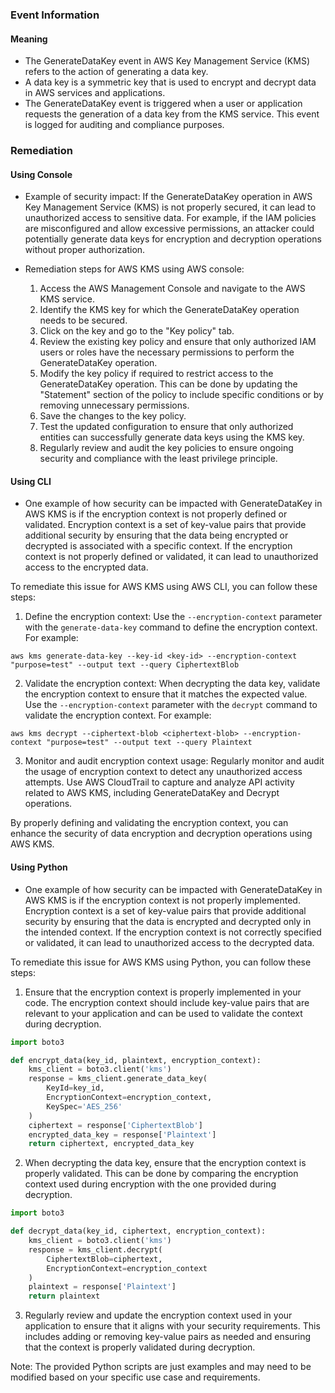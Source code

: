 
### Event Information

#### Meaning

- The GenerateDataKey event in AWS Key Management Service (KMS) refers to the action of generating a data key. 
- A data key is a symmetric key that is used to encrypt and decrypt data in AWS services and applications. 
- The GenerateDataKey event is triggered when a user or application requests the generation of a data key from the KMS service. This event is logged for auditing and compliance purposes.

### Remediation

#### Using Console

- Example of security impact: If the GenerateDataKey operation in AWS Key Management Service (KMS) is not properly secured, it can lead to unauthorized access to sensitive data. For example, if the IAM policies are misconfigured and allow excessive permissions, an attacker could potentially generate data keys for encryption and decryption operations without proper authorization.

- Remediation steps for AWS KMS using AWS console:
  1. Access the AWS Management Console and navigate to the AWS KMS service.
  2. Identify the KMS key for which the GenerateDataKey operation needs to be secured.
  3. Click on the key and go to the "Key policy" tab.
  4. Review the existing key policy and ensure that only authorized IAM users or roles have the necessary permissions to perform the GenerateDataKey operation.
  5. Modify the key policy if required to restrict access to the GenerateDataKey operation. This can be done by updating the "Statement" section of the policy to include specific conditions or by removing unnecessary permissions.
  6. Save the changes to the key policy.
  7. Test the updated configuration to ensure that only authorized entities can successfully generate data keys using the KMS key.
  8. Regularly review and audit the key policies to ensure ongoing security and compliance with the least privilege principle.

#### Using CLI

- One example of how security can be impacted with GenerateDataKey in AWS KMS is if the encryption context is not properly defined or validated. Encryption context is a set of key-value pairs that provide additional security by ensuring that the data being encrypted or decrypted is associated with a specific context. If the encryption context is not properly defined or validated, it can lead to unauthorized access to the encrypted data.

To remediate this issue for AWS KMS using AWS CLI, you can follow these steps:

1. Define the encryption context: Use the `--encryption-context` parameter with the `generate-data-key` command to define the encryption context. For example:
```
aws kms generate-data-key --key-id <key-id> --encryption-context "purpose=test" --output text --query CiphertextBlob
```

2. Validate the encryption context: When decrypting the data key, validate the encryption context to ensure that it matches the expected value. Use the `--encryption-context` parameter with the `decrypt` command to validate the encryption context. For example:
```
aws kms decrypt --ciphertext-blob <ciphertext-blob> --encryption-context "purpose=test" --output text --query Plaintext
```

3. Monitor and audit encryption context usage: Regularly monitor and audit the usage of encryption context to detect any unauthorized access attempts. Use AWS CloudTrail to capture and analyze API activity related to AWS KMS, including GenerateDataKey and Decrypt operations.

By properly defining and validating the encryption context, you can enhance the security of data encryption and decryption operations using AWS KMS.

#### Using Python

- One example of how security can be impacted with GenerateDataKey in AWS KMS is if the encryption context is not properly implemented. Encryption context is a set of key-value pairs that provide additional security by ensuring that the data is encrypted and decrypted only in the intended context. If the encryption context is not correctly specified or validated, it can lead to unauthorized access to the decrypted data.

To remediate this issue for AWS KMS using Python, you can follow these steps:

1. Ensure that the encryption context is properly implemented in your code. The encryption context should include key-value pairs that are relevant to your application and can be used to validate the context during decryption.

```python
import boto3

def encrypt_data(key_id, plaintext, encryption_context):
    kms_client = boto3.client('kms')
    response = kms_client.generate_data_key(
        KeyId=key_id,
        EncryptionContext=encryption_context,
        KeySpec='AES_256'
    )
    ciphertext = response['CiphertextBlob']
    encrypted_data_key = response['Plaintext']
    return ciphertext, encrypted_data_key
```

2. When decrypting the data key, ensure that the encryption context is properly validated. This can be done by comparing the encryption context used during encryption with the one provided during decryption.

```python
import boto3

def decrypt_data(key_id, ciphertext, encryption_context):
    kms_client = boto3.client('kms')
    response = kms_client.decrypt(
        CiphertextBlob=ciphertext,
        EncryptionContext=encryption_context
    )
    plaintext = response['Plaintext']
    return plaintext
```

3. Regularly review and update the encryption context used in your application to ensure that it aligns with your security requirements. This includes adding or removing key-value pairs as needed and ensuring that the context is properly validated during decryption.

Note: The provided Python scripts are just examples and may need to be modified based on your specific use case and requirements.

